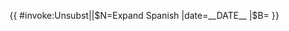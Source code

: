 {{ {{{|safesubst:}}}#invoke:Unsubst||$N=Expand Spanish |date=__DATE__ |$B=
{{Expand language
| 1 = es
| sect = {{{sect|}}}
| page = {{{1|}}}
| date = {{{date|}}}
| time = {{{time|}}}
| status = {{{fa|}}}{{{fl|}}}{{{ga|}}}
}}
}}<noinclude>{{Documentation}}</noinclude>